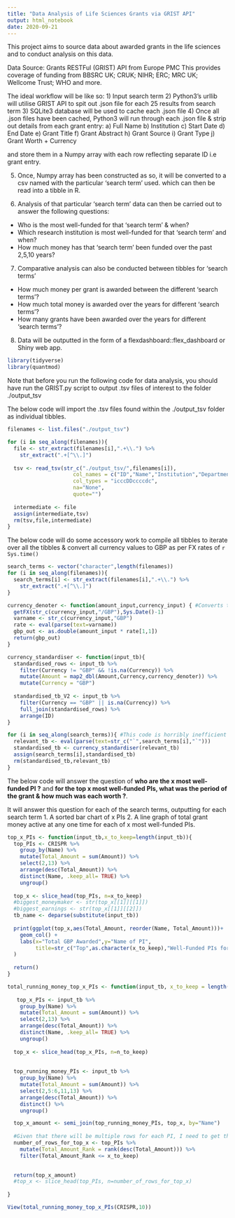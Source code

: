 ```yaml
---
title: "Data Analysis of Life Sciences Grants via GRIST API"
output: html_notebook
date: 2020-09-21
---
```

This project aims to source data about awarded grants in the life sciences and to conduct analysis on this data.

Data Source: Grants RESTFul (GRIST) API from Europe PMC
This provides coverage of funding from BBSRC UK; CRUK; NIHR; ERC; MRC UK; Wellcome Trust; WHO and more.

The ideal workflow will be like so:
1) Input search term
2) Python3's urllib will utilise GRIST API to spit out .json file for each 25 results from search term
3) SQLite3 database will be used to cache each .json file
4) Once all .json files have been cached, Python3 will run through each .json file & strip out details from each grant entry:
  a) Full Name
  b) Institution
  c) Start Date
  d) End Date
  e) Grant Title
  f) Grant Abstract
  h) Grant Source
  i) Grant Type
  j) Grant Worth + Currency
  
and store them in a Numpy array with each row reflecting separate ID i.e grant entry.

5) Once, Numpy array has been constructed as so, it will be converted to a csv named with the particular 'search term' used. which can then be read into a tibble in R.

6) Analysis of that particular 'search term' data can then be carried out to answer the following questions:
- Who is the most well-funded for that 'search term' & when?
- Which research institution is most well-funded for that 'search term' and when?
- How much money has that 'search term' been funded over the past 2,5,10 years?


7) Comparative analysis can also be conducted between tibbles for 'search terms'
- How much money per grant is awarded between the different 'search terms'?
- How much total money is awarded over the years for different 'search terms'?
- How many grants have been awarded over the years for different 'search terms'?

8) Data will be outputted in the form of a flexdashboard::flex_dashboard or Shiny web app.


```r
library(tidyverse)
library(quantmod)
```

Note that before you run the following code for data analysis, you should have run the GRIST.py script to output .tsv files of interest to the folder ./output_tsv

The below code will import the .tsv files found within the ./output_tsv folder as individual tibbles.


```r
filenames <- list.files("./output_tsv")

for (i in seq_along(filenames)){
  file <- str_extract(filenames[i],".+\\.") %>%
    str_extract(".+[^\\.]")
  
  tsv <- read_tsv(str_c("./output_tsv/",filenames[i]), 
                     col_names = c("ID","Name","Institution","Department", "Start Date","End Date","Title","Abstract", "Funder","Grant Type","Amount", "Currency"), 
                     col_types = "icccDDccccdc",
                     na="None",
                     quote="")
  
  intermediate <- file
  assign(intermediate,tsv)
  rm(tsv,file,intermediate) 
}
```


The below code will do some accessory work to compile all tibbles to iterate over all the tibbles & convert all currency values to GBP as per FX rates of `r Sys.time()`

```r
search_terms <- vector("character",length(filenames))
for (i in seq_along(filenames)){
  search_terms[i] <- str_extract(filenames[i],".+\\.") %>%
    str_extract(".+[^\\.]")
}

currency_denoter <- function(amount_input,currency_input) { #Converts the currency for single row
  getFX(str_c(currency_input,"/GBP"),Sys.Date()-1)
  varname <- str_c(currency_input,"GBP")
  rate <- eval(parse(text=varname))
  gbp_out <- as.double(amount_input * rate[1,1])
  return(gbp_out)
}

currency_standardiser <- function(input_tb){
  standardised_rows <- input_tb %>%
    filter(Currency != "GBP" && !is.na(Currency)) %>%
    mutate(Amount = map2_dbl(Amount,Currency,currency_denoter)) %>%
    mutate(Currency = "GBP")
  
  standardised_tb_V2 <- input_tb %>%
    filter(Currency == "GBP" || is.na(Currency)) %>%
    full_join(standardised_rows) %>%
    arrange(ID)
}

for (i in seq_along(search_terms)){ #This code is horribly inefficient but it works so...
  relevant_tb <- eval(parse(text=str_c("`",search_terms[i],"`")))
  standardised_tb <- currency_standardiser(relevant_tb)
  assign(search_terms[i],standardised_tb)
  rm(standardised_tb,relevant_tb)
}
```



The below code will answer the question of **who are the x most well-funded PI ?** and **for the top x most well-funded PIs, what was the period of the grant & how much was each worth ?**.

It will answer this question for each of the search terms, outputting for each search term
1. A sorted bar chart of x PIs
2. A line graph of total grant money active at any one time for each of x most well-funded PIs.


```r

top_x_PIs <- function(input_tb,x_to_keep=length(input_tb)){
  top_PIs <- CRISPR %>%
    group_by(Name) %>% 
    mutate(Total_Amount = sum(Amount)) %>%
    select(2,13) %>%
    arrange(desc(Total_Amount)) %>%
    distinct(Name, .keep_all= TRUE) %>%
    ungroup()
  
  top_x <- slice_head(top_PIs, n=x_to_keep)
  #biggest_moneymaker <- str(top_x[[1]][[1]])
  #biggest_earnings <- str(top_x[[1]][[2]])
  tb_name <- deparse(substitute(input_tb))
  
  print(ggplot(top_x,aes(Total_Amount, reorder(Name, Total_Amount)))+
    geom_col() +
    labs(x="Total GBP Awarded",y="Name of PI", 
         title=str_c("Top",as.character(x_to_keep),"Well-Funded PIs for", tb_name, sep=" "), caption="Europe PMC GRIST API")
  )
  
  return()
}

total_running_money_top_x_PIs <- function(input_tb, x_to_keep = length(input_tb)){
  
   top_x_PIs <- input_tb %>%
    group_by(Name) %>%
    mutate(Total_Amount = sum(Amount)) %>%
    select(2,13) %>%
    arrange(desc(Total_Amount)) %>%
    distinct(Name, .keep_all= TRUE) %>%
    ungroup()
  
  top_x <- slice_head(top_x_PIs, n=n_to_keep)
  
  
  top_running_money_PIs <- input_tb %>%
    group_by(Name) %>%
    mutate(Total_Amount = sum(Amount)) %>%
    select(2,5:6,11,13) %>%
    arrange(desc(Total_Amount)) %>%
    distinct() %>%
    ungroup()

  top_x_amount <- semi_join(top_running_money_PIs, top_x, by="Name")
  
  #Given that there will be multiple rows for each PI, I need to get the actual number of rows to slice
  number_of_rows_for_top_x <- top_PIs %>%
    mutate(Total_Amount_Rank = rank(desc(Total_Amount))) %>%
    filter(Total_Amount_Rank <= x_to_keep)

  
  return(top_x_amount)
  #top_x <- slice_head(top_PIs, n=number_of_rows_for_top_x)
  
}

View(total_running_money_top_x_PIs(CRISPR,10))
```



